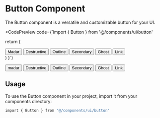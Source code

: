 
# Button Component

The Button component is a versatile and customizable button for your UI.

<CodePreview
  code={`import { Button } from '@/components/ui/button'

  return (
    <div className="flex flex-wrap gap-4">
      <Button variant="default">Madar</Button>
      <Button variant="destructive">Destructive</Button>
      <Button variant="outline">Outline</Button>
      <Button variant="secondary">Secondary</Button>
      <Button variant="ghost">Ghost</Button>
      <Button variant="link">Link</Button>
    </div>
  )
}`}
>
  <div className="flex flex-wrap gap-4">
    <Button variant="default">madar</Button>
    <Button variant="destructive">Destructive</Button>
    <Button variant="outline">Outline</Button>
    <Button variant="secondary">Secondary</Button>
    <Button variant="ghost">Ghost</Button>
    <Button variant="link">Link</Button>
  </div>
</CodePreview>

## Usage

To use the Button component in your project, import it from your components directory:

```bash
import { Button } from '@/components/ui/button'

```